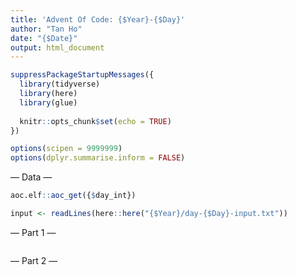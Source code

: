 ```yaml
---
title: 'Advent Of Code: {$Year}-{$Day}'
author: "Tan Ho"
date: "{$Date}"
output: html_document
---
```


```r
suppressPackageStartupMessages({
  library(tidyverse)
  library(here)
  library(glue)
  
  knitr::opts_chunk$set(echo = TRUE)
})

options(scipen = 9999999)
options(dplyr.summarise.inform = FALSE)
```

--- Data ---

```r
aoc.elf::aoc_get({$day_int})
```

```r
input <- readLines(here::here("{$Year}/day-{$Day}-input.txt"))
```

--- Part 1 ---

```r

```

--- Part 2 ---

```r

```

